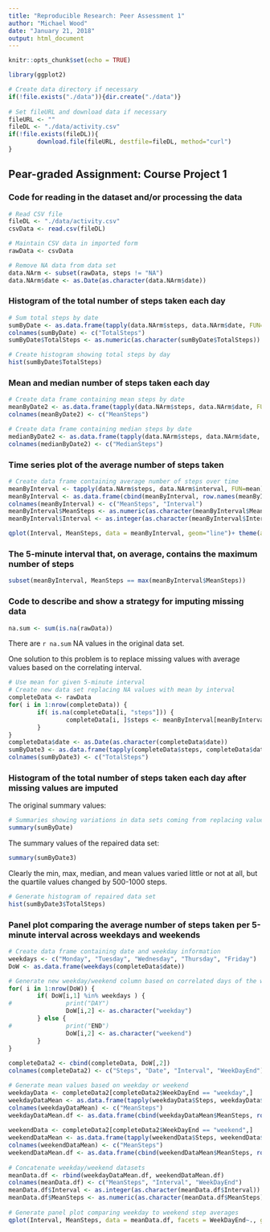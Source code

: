 ```yaml
---
title: "Reproducible Research: Peer Assessment 1"
author: "Michael Wood"
date: "January 21, 2018"
output: html_document
---
```


```r
knitr::opts_chunk$set(echo = TRUE)

library(ggplot2)

# Create data directory if necessary                                            
if(!file.exists("./data")){dir.create("./data")}                                
                                                                                
# Set fileURL and download data if necessary                                    
fileURL <- ""                                                                   
fileDL <- "./data/activity.csv"                                                 
if(!file.exists(fileDL)){                                                       
        download.file(fileURL, destfile=fileDL, method="curl")                  
} 
```
## Pear-graded Assignment:  Course Project 1
### Code for reading in the dataset and/or processing the data
```r
# Read CSV file
fileDL <- "./data/activity.csv"
csvData <- read.csv(fileDL)

# Maintain CSV data in imported form 
rawData <- csvData

# Remove NA data from data set
data.NArm <- subset(rawData, steps != "NA")                                     
data.NArm$date <- as.Date(as.character(data.NArm$date))
```

### Histogram of the total number of steps taken each day
```r
# Sum total steps by date
sumByDate <- as.data.frame(tapply(data.NArm$steps, data.NArm$date, FUN=sum))    
colnames(sumByDate) <- c("TotalSteps")
sumByDate$TotalSteps <- as.numeric(as.character(sumByDate$TotalSteps))
```
```r
# Create histogram showing total steps by day
hist(sumByDate$TotalSteps)
```


### Mean and median number of steps taken each day
```r
# Create data frame containing mean steps by date
meanByDate2 <- as.data.frame(tapply(data.NArm$steps, data.NArm$date, FUN=mean)) 
colnames(meanByDate2) <- c("MeanSteps")         

# Create data frame containing median steps by date
medianByDate2 <- as.data.frame(tapply(data.NArm$steps, data.NArm$date, FUN=median)) 
colnames(medianByDate2) <- c("MedianSteps")
```


### Time series plot of the average number of steps taken
``` r
# Create data frame containing average number of steps over time
meanByInterval <- tapply(data.NArm$steps, data.NArm$interval, FUN=mean)         
meanByInterval <- as.data.frame(cbind(meanByInterval, row.names(meanByInterval)))
colnames(meanByInterval) <- c("MeanSteps", "Interval")                          
meanByInterval$MeanSteps <- as.numeric(as.character(meanByInterval$MeanSteps))  
meanByInterval$Interval <- as.integer(as.character(meanByInterval$Interval))    
```
``` r
qplot(Interval, MeanSteps, data = meanByInterval, geom="line")+ theme(axis.text.x = element_text(angle = 90, hjust = 1))
```


### The 5-minute interval that, on average, contains the maximum number of steps
``` r
subset(meanByInterval, MeanSteps == max(meanByInterval$MeanSteps))
```


### Code to describe and show a strategy for imputing missing data
``` r
na.sum <- sum(is.na(rawData))
```
There are `r na.sum` NA values in the original data set.

One solution to this problem is to replace missing values with average values based on the correlating interval.
``` r
# Use mean for given 5-minute interval
# Create new data set replacing NA values with mean by interval
completeData <- rawData                                                         
for( i in 1:nrow(completeData)) {                                               
        if( is.na(completeData[i, "steps"])) {                                  
                completeData[i, ]$steps <- meanByInterval[meanByInterval$Interval==completeData[i,"interval"], "MeanSteps"]
        }                                                                       
}
completeData$date <- as.Date(as.character(completeData$date))                   
sumByDate3 <- as.data.frame(tapply(completeData$steps, completeData$date, FUN=sum))
colnames(sumByDate3) <- c("TotalSteps")                                         
```


### Histogram of the total number of steps taken each day after missing values are imputed
The original summary values:
``` r
# Summaries showing variations in data sets coming from replacing values with mean values.
summary(sumByDate)  
```
The summary values of the repaired data set:
``` r
summary(sumByDate3)
```
Clearly the min, max, median, and mean values varied little or not at all, but the quartile values changed by 500-1000 steps.
``` r
# Generate histogram of repaired data set
hist(sumByDate3$TotalSteps)
```


### Panel plot comparing the average number of steps taken per 5-minute interval across weekdays and weekends
``` r
# Create data frame containing date and weekday information
weekdays <- c("Monday", "Tuesday", "Wednesday", "Thursday", "Friday")
DoW <- as.data.frame(weekdays(completeData$date))

# Generate new weekday/weekend column based on correlated days of the week
for( i in 1:nrow(DoW)) {                                                        
        if( DoW[i,1] %in% weekdays ) {                                          
#               print("DAY")                                                    
                DoW[i,2] <- as.character("weekday")                             
        } else {                                                                
#               print("END")                                                    
                DoW[i,2] <- as.character("weekend")                             
        }                                                                       
}                                                                               
                                                                                
completeData2 <- cbind(completeData, DoW[,2])                                   
colnames(completeData2) <- c("Steps", "Date", "Interval", "WeekDayEnd")

# Generate mean values based on weekday or weekend
weekdayData <- completeData2[completeData2$WeekDayEnd == "weekday",]            
weekdayDataMean <- as.data.frame(tapply(weekdayData$Steps, weekdayData$Interval, FUN=mean))
colnames(weekdayDataMean) <- c("MeanSteps")                                     
weekdayDataMean.df <- as.data.frame(cbind(weekdayDataMean$MeanSteps, row.names(weekdayDataMean), rep_len("weekday", length.out=nrow(weekdayDataMean))))
                                                                                
weekendData <- completeData2[completeData2$WeekDayEnd == "weekend",]            
weekendDataMean <- as.data.frame(tapply(weekendData$Steps, weekendData$Interval, FUN=mean))
colnames(weekendDataMean) <- c("MeanSteps")                                     
weekendDataMean.df <- as.data.frame(cbind(weekendDataMean$MeanSteps, row.names(weekendDataMean), rep_len("weekend", length.out=nrow(weekendDataMean))))
                                                  
# Concatenate weekday/weekend datasets                               
meanData.df <- rbind(weekdayDataMean.df, weekendDataMean.df)                    
colnames(meanData.df) <- c("MeanSteps", "Interval", "WeekDayEnd")               
meanData.df$Interval <- as.integer(as.character(meanData.df$Interval))          
meanData.df$MeanSteps <- as.numeric(as.character(meanData.df$MeanSteps))        
                                       
# Generate panel plot comparing weekday to weekend step averages                                         
qplot(Interval, MeanSteps, data = meanData.df, facets = WeekDayEnd~., geom="line")
```